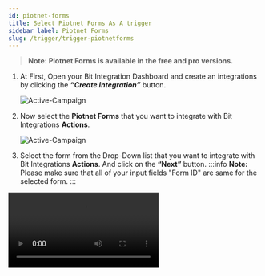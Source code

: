 ```yaml
---
id: piotnet-forms
title: Select Piotnet Forms As A trigger
sidebar_label: Piotnet Forms
slug: /trigger/trigger-piotnetforms
---
```



> **Note: Piotnet Forms is available in the free and pro versions.**

1. At First, Open your Bit Integration Dashboard and create an integrations by clicking the **_“Create Integration”_** button.

   <Image src="trigger/piotnet-forms/_create-integrations" alt="Active-Campaign" w="1020" h="350"/>

2. Now select the **Piotnet Forms** that you want to integrate with Bit Integrations **Actions**.

   <Image src="trigger/piotnet-forms/_select-trigger" alt="Active-Campaign" w="1020" h="350"/>

3. Select the form from the Drop-Down list that you want to integrate with Bit Integrations **Actions**. And click on the **“Next”** button.
:::info
   **Note:** Please make sure that all of your input fields "Form ID" are same for the selected form.
:::
<Video src="piotnet-form-require-id" alt="Dropbox" w="1020" h="350" />
   <Image src="trigger/piotnet-forms/_piotnet-form" alt="Active-Campaign" w="1020" h="350"/> 
   
:::info
   After completing these steps, the **Actions** list will appear, and select the action you want to integrate with your selected **Trigger**. Now you have to **authorize** the Action. To know more about authorization, Go to **Actions** from the left side menu and select the Action you want to integrate with your chosen trigger.
:::

<Feedback/>